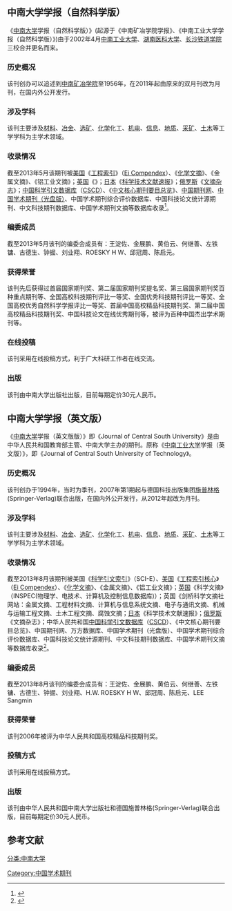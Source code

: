 
== 中南大学学报（自然科学版） ==
{{Infobox Journal|title=中南大学学报（自然科学版）
|cover=
|discipline=[[工学|工学]]
|language=[[汉语|汉语]]
|website=http://www.zndxzk.com.cn/news/newsList.aspx?id=9
|publisher=[[中南大学出版社|中南大学出版社]]
|country=[[中国|中国]][[湖南|湖南]][[长沙|长沙]]
|history=1956年-2011双月刊，2011-月刊
|ISSN=1672-7207
|CN = 43-1426/N
|CODEN = ZDXZAC
|ISSNlabel = 中南大学学报（自然科学版）
|ISSN2 = 1005-9792
|CODEN2 = ZGDXAT
|ISSNlabel2 = 中南工业大学学报（自然科学版）
|ISSN3 = 1005-9792
|CODEN3 = ZGDXFY
|ISSNlabel3 =  中南工业大学学报
|ISSN4 = 0253-4347
|ISSNlabel4 = 中南矿冶学院学报
|CODEN4 = CKYPDO
}}
《[[中南大学|中南大学]]学报（自然科学版）》(起源于《中南矿冶学院学报》、《中南工业大学学报（自然科学版）》)由于2002年4月[[中南工业大学|中南工业大学]]、[[湖南医科大学|湖南医科大学]]、[[长沙铁道学院|长沙铁道学院]]三校合并更名而来。
===历史概况===
该刊创办可以追述到[[中南矿冶学院|中南矿冶学院]]至1956年，在2011年起由原来的双月刊改为月刊，在国内外公开发行。
===涉及学科===
该刊主要涉及[[材料|材料]]、[[冶金|冶金]]、[[选矿|选矿]]、[[化学|化学]]化工、[[机电|机电]]、[[信息|信息]]、[[地质|地质]]、[[采矿|采矿]]、[[土木|土木]]等工学学科为主学术领域。
===收录情况===
截至2013年5月该期刊被[[美国|美国]]《[[工程索引|工程索引]]》（[[Ei_Compendex|Ei Compendex]]）、《[[化学文摘|化学文摘]]》、《金属文摘》、《铝工业文摘》；[[英国|英国]]《{{Translink|en|Inspec|英国科学文摘数据库|科学文摘}}》；[[日本|日本]]《[[科技文献速报|科学技术文献速报]]》；[[俄罗斯|俄罗斯]]《[[文摘杂志|文摘杂志]]》；[[中国科学引文数据库|中国科学引文数据库]]（[[CSCD|CSCD]]）、《[[中文核心期刊要目总览|中文核心期刊要目总览]]》、[[中国期刊网|中国期刊网]]、[[中国学术期刊（光盘版）|中国学术期刊（光盘版）]]、中国学术期刊综合评价数据库、中国科技论文统计源期刊、中文科技期刊数据库、中国学术期刊文摘等数据库收录<ref>{{Cite web |url=http://edu.zndxzk.com.cn/ |title=中南大学学报自然科学版简介 |accessdate=2013-05-10 |archive-date=2013-01-07 |archive-url=https://web.archive.org/web/20130107093615/http://edu.zndxzk.com.cn/ |dead-url=no }}</ref>。

===编委成员===
截至2013年5月该刊的编委会成员有：王淀佐、金展鹏、黄伯云、何继善、左铁镛、古德生、钟掘、刘业翔、ROESKY H W、邱冠周、陈启元。
===获得荣誉===
该刊先后获得过首届国家期刊奖、第二届国家期刊奖提名奖、第三届国家期刊奖百种重点期刊等、全国高校科技期刊评比一等奖、全国优秀科技期刊评比一等奖、全国高校优秀自然科学学报评比一等奖、首届中国高校精品科技期刊奖、第二届中国高校精品科技期刊奖、中国科技论文在线优秀期刊等，被评为百种中国杰出学术期刊等。
===在线投稿===
该刊采用在线投稿方式，利于广大科研工作者在线交流。
===出版===
该刊由中南大学出版社出版，目前每期定价30元人民币。

== 中南大学学报（英文版） ==
{{Infobox Journal
|title=中南大学学报（英文版）<br/>Journal of Central South University
| abbreviation  = J. Cent. South Univ. <!-- 使用 ISO 4 标准 -->
| former_name = Journal of Central South University of Technology<!-- 或 |former_names= -->
|cover=
|discipline=[[工学|工学]]
|language=[[英语|英语]]
|website=http://edu.zndxzk.com.cn/
|publisher=[[中南大学出版社|中南大学出版社]]
|country=[[中国|中国]][[湖南|湖南]][[长沙|长沙]]
|history=1994年-2011季刊，2012-月刊
|ISSN1=2095-2899
|CODEN1 = JCSUBS
|CN1=43-1516/TB
|ISSNlabel1 = Journal of Central South University<!-- 可递增至 |ISSNlabel10= -->
|ISSN2= 1005-9784
|eISSN2=1993-0666
|CODEN2 = JCSTFT
|ISSNlabel2 = 中南工业大学学报（英文版）<br/>Journal of Central South University of Technology
}}
《[[中南大学|中南大学]]学报（英文版版）》即《Journal of Central South University》是由中华人民共和国教育部主管、中南大学主办的期刊。原称《[[中南工业大学|中南工业大学]]学报（英文版）》，即《Journal of Central South University of Technology》。
===历史概况===
该刊创办于1994年，当时为季刊，2007年第1期起与德国科技出版集团[[施普林格|施普林格]](Springer-Verlag)联合出版，在国内外公开发行，从2012年起改为月刊。 
===涉及学科===
该刊主要涉及[[材料|材料]]、[[冶金|冶金]]、[[选矿|选矿]]、[[化学|化学]]化工、[[机电|机电]]、[[信息|信息]]、[[地质|地质]]、[[采矿|采矿]]、[[土木|土木]]等工学学科为主学术领域。
===收录情况===
截至2013年8月该期刊被美国《[[科学引文索引|科学引文索引]]》（SCI-E）、[[美国|美国]]《[[工程索引核心|工程索引核心]]》（[[Ei_Compendex|Ei Compendex]]）、《[[化学文摘|化学文摘]]》、《金属文摘》、《铝工业文摘》；[[英国|英国]]《科学文摘》（INSPEC(物理学、电技术、计算机及控制信息数据库)）；英国《剑桥科学文摘社网站：金属文摘、工程材料文摘、计算机与信息系统文摘、电子与通讯文摘、机械与运输工程文摘、土木工程文摘、腐蚀文摘；[[日本|日本]]《科学技术文献速报》；[[俄罗斯|俄罗斯]]《文摘杂志》；中华人民共和国[[中国科学引文数据库|中国科学引文数据库]]（[[CSCD|CSCD]]）、《中文核心期刊要目总览》、中国期刊网、万方数据库、中国学术期刊（光盘版）、中国学术期刊综合评价数据库、中国科技论文统计源期刊、中文科技期刊数据库、中国学术期刊文摘等数据库收录<ref>{{Cite web |url=http://edu.zndxzk.com.cn/ |title=中南大学学报英文版版简介 |accessdate=2013-05-10 |archive-date=2013-01-07 |archive-url=https://web.archive.org/web/20130107093615/http://edu.zndxzk.com.cn/ |dead-url=no }}</ref>。
===编委成员===
截至2013年8月该刊的编委会成员有：王淀佐、金展鹏、黄伯云、何继善、左铁镛、古德生、钟掘、刘业翔、H.W. ROESKY H W、邱冠周、陈启元、LEE Sangmin
===获得荣誉===
该刊2006年被评为中华人民共和国高校精品科技期刊奖。
===投稿方式===
该刊采用在线投稿方式。
===出版===
该刊由中华人民共和国中南大学出版社和德国施普林格(Springer-Verlag)联合出版，目前每期定价30元人民币。

==参考文献==
{{reflist}}

[[分类:中南大学|分类:中南大学]]
[[Category:中国学术期刊|Category:中国学术期刊]]